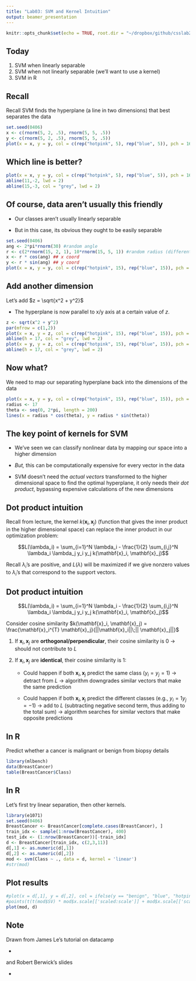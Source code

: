 ```yaml
---
title: "Lab03: SVM and Kernel Intuition"
output: beamer_presentation
---
```


```r
knitr::opts_chunk$set(echo = TRUE, root.dir = "~/dropbox/github/csslab2019/lab03/")
```

## Today

1. SVM when linearly separable
2. SVM when not linearly separable (we'll want to use a kernel)
3. SVM in R
    
    

## Recall

Recall SVM finds the hyperplane (a line in two dimensions) that best separates the data

\footnotesize
```r
set.seed(0406)
x <- c(rnorm(5, 2, .5), rnorm(5, 5, .5))
y <- c(rnorm(5, 2, .5), rnorm(5, 5, .5))
plot(x = x, y = y, col = c(rep("hotpink", 5), rep("blue", 5)), pch = 16, cex = 2)
```

## Which line is better?

```r
plot(x = x, y = y, col = c(rep("hotpink", 5), rep("blue", 5)), pch = 16, cex = 2)
abline(11,-2, lwd = 2)
abline(15,-3, col = "grey", lwd = 2)
```


## Of course, data aren't usually this friendly

- Our classes aren't usually linearly separable

- But in this case, its obvious they ought to be easily separable


\footnotesize
```r
set.seed(0406)
ang <- 2*pi*rnorm(30) #random angle
r <- c(2*rnorm(15, 2, 1), 10*rnorm(15, 5, 1)) #random radius (different bw classes)
x <- r * cos(ang) ## x coord
y <- r * sin(ang) ## y coord
plot(x = x, y = y, col = c(rep("hotpink", 15), rep("blue", 15)), pch = 16, cex = 2)
```

## Add another dimension

Let's add $z = \sqrt{x^2 + y^2}$

- The hyperplane is now parallel to x/y axis at a certain value of $z$.


\footnotesize
```r
z <- sqrt(x^2 + y^2)
par(mfrow = c(1,2))
plot(x = x, y = z, col = c(rep("hotpink", 15), rep("blue", 15)), pch = 16, cex = 2)
abline(h = 17, col = "grey", lwd = 2)
plot(x = y, y = z, col = c(rep("hotpink", 15), rep("blue", 15)), pch = 16, cex = 2)
abline(h = 17, col = "grey", lwd = 2)
```


## Now what?

We need to map our separating hyperplane back into the dimensions of the data

```r
plot(x = x, y = y, col = c(rep("hotpink", 15), rep("blue", 15)), pch = 16, cex = 2)
radius <- 17
theta <- seq(0, 2*pi, length = 200)
lines(x = radius * cos(theta), y = radius * sin(theta))
```


## The key point of kernels for SVM

- We've seen we can classify nonlinear data by mapping our space into a higher dimension

- *But,* this can be computationally expensive for every vector in the data

- SVM doesn't need the *actual vectors* transformed to the higher dimensional space to find the optimal hyperplane, it only needs their *dot product*, bypassing expensive calculations of the new dimensions


## Dot product intuition

Recall from lecture, the kernel $k(\mathbf{x}_i, \mathbf{x}_j)$ (function that gives the inner product in the higher dimensional space) can replace the inner product in our optimization problem:

$$L(\lambda_i) = \sum_{i=1}^N \lambda_i - \frac{1}{2} \sum_{i,j}^N \lambda_i \lambda_j y_i y_j k(\mathbf{x}_i, \mathbf{x}_j)$$

Recall $\lambda_i$'s are positive, and $L(\lambda)$ will be maximized if we give nonzero values to $\lambda_i$'s that correspond to the support vectors.


## Dot product intuition

$$L(\lambda_i) = \sum_{i=1}^N \lambda_i - \frac{1}{2} \sum_{i,j}^N \lambda_i \lambda_j y_i y_j k(\mathbf{x}_i, \mathbf{x}_j)$$

Consider cosine similarity $k(\mathbf{x}_i, \mathbf{x}_j) = \frac{\mathbf{x}_i^{T} \mathbf{x}_j}{||\mathbf{x}_i||\;|| \mathbf{x}_j||}$



1. If $\mathbf{x}_i, \mathbf{x}_j$ are **orthogonal/perpendicular**, their cosine similarity is 0 $\rightarrow$ should not contribute to $L$

2.  If $\mathbf{x}_i, \mathbf{x}_j$ are **identical**, their cosine similarity is 1:

    - Could happen if both $\mathbf{x}_i, \mathbf{x}_j$ predict the same class ($y_i = y_j = 1$) $\rightarrow$ detract from $L$ $\rightarrow$ algorithm downgrades similar vectors that make the same prediction

    - Could happen if both $\mathbf{x}_i, \mathbf{x}_j$ predict the different classes (e.g., $y_i = 1 y_j = -1$) $\rightarrow$ add to $L$ (subtracting negative second term, thus adding to the total sum) $\rightarrow$ algorithm searches for similar vectors that make opposite predictions



## In R

Predict whether a cancer is malignant or benign from biopsy details

```r
library(mlbench)
data(BreastCancer)
table(BreastCancer$Class)
```


## In R

Let's first try linear separation, then other kernels.

\footnotesize
```r
library(e1071)
set.seed(0406)
BreastCancer <- BreastCancer[complete.cases(BreastCancer), ]
train_idx <- sample(1:nrow(BreastCancer), 400)
test_idx <- (1:nrow(BreastCancer))[-train_idx]
d <- BreastCancer[train_idx, c(2,3,11)]
d[,1] <- as.numeric(d[,1])
d[,2] <- as.numeric(d[,2])
mod <- svm(Class ~ ., data = d, kernel = 'linear')
#str(mod)
```

## Plot results

\footnotesize
```r
#plot(x = d[,1], y = d[,2], col = ifelse(y == "benign", "blue", "hotpink"))
#points(t(t(mod$SV) * mod$x.scale[['scaled:scale']] + mod$x.scale[['scaled:center']]), cex = 2)
plot(mod, d)
```




## Note

Drawn from James Le's tutorial on datacamp

- \url{https://www.datacamp.com/community/tutorials/support-vector-machines-r}

and Robert Berwick's slides

- \url{http://web.mit.edu/6.034/wwwbob/svm.pdf}